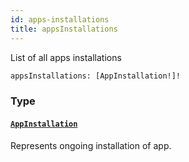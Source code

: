 ```yaml
---
id: apps-installations
title: appsInstallations
---
```


List of all apps installations

```graphql
appsInstallations: [AppInstallation!]!

```

### Type

#### [`AppInstallation`](/developer/api-reference/objects/app-installation.mdx)

Represents ongoing installation of app.
